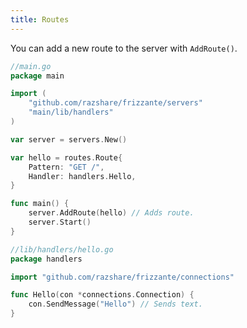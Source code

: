 ```yaml
---
title: Routes
---
```



You can add a new route to the server with `AddRoute()`.

```go
//main.go
package main

import (
    "github.com/razshare/frizzante/servers"
    "main/lib/handlers"
)

var server = servers.New()

var hello = routes.Route{
    Pattern: "GET /", 
    Handler: handlers.Hello,
}

func main() {
    server.AddRoute(hello) // Adds route.
    server.Start()
}
```

```go
//lib/handlers/hello.go
package handlers

import "github.com/razshare/frizzante/connections"

func Hello(con *connections.Connection) {
    con.SendMessage("Hello") // Sends text.
}
```